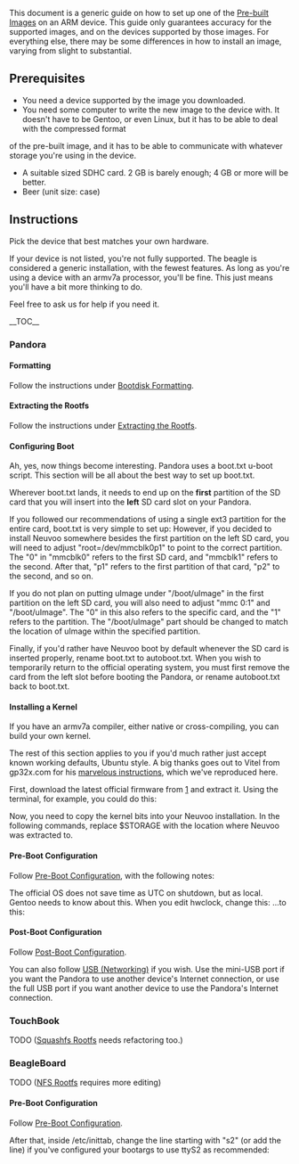 This document is a generic guide on how to set up one of the [[Pre-built Images]] on an ARM device. This guide only guarantees accuracy for the supported 
images, and on the devices supported by those images. For everything else, there may be some differences in how to install an image, varying from slight to substantial.

== Prerequisites ==
* You need a device supported by the image you downloaded.
* You need some computer to write the new image to the device with. It doesn't have to be Gentoo, or even Linux, but it has to be able to deal with the compressed format 
of the pre-built image, and it has to be able to communicate with whatever storage you're using in the device.
* A suitable sized SDHC card. 2 GB is barely enough; 4 GB or more will be better.
* Beer (unit size: case)

== Instructions ==
Pick the device that best matches your own hardware.

If your device is not listed, you're not fully supported. The beagle is considered a generic installation, with the fewest features. As long as you're using a device 
with an armv7a processor, you'll be fine. This just means you'll have a bit more thinking to do.

Feel free to ask us for help if you need it.

__TOC__

=== Pandora ===

==== Formatting ====
Follow the instructions under [[Bootdisk Formatting]].
==== Extracting the Rootfs ====
Follow the instructions under [[Extracting the Rootfs]].
==== Configuring Boot ====
Ah, yes, now things become interesting. Pandora uses a boot.txt u-boot script. This section will be all about the best way to set up boot.txt.

Wherever boot.txt lands, it needs to end up on the '''first''' partition of the SD card that you will insert into the '''left''' SD card slot on your Pandora.

If you followed our recommendations of using a single ext3 partition for the entire card, boot.txt is very simple to set up:
{{File|/boot.txt|<pre>
setenv bootargs root=/dev/mmcblk0p1 rw rootdelay=2 vram=6272K omapfb.vram=0:3000K quiet
ext2load mmc 0:1 0x80300000 /boot/uImage
bootm 0x80300000
</pre>}}
However, if you decided to install Neuvoo somewhere besides the first partition on the left SD card, you will need to adjust "root=/dev/mmcblk0p1" to point to the 
correct partition. The "0" in "mmcblk0" refers to the first SD card, and "mmcblk1" refers to the second. After that, "p1" refers to the first partition of that card, 
"p2" to the second, and so on.

If you do not plan on putting uImage under "/boot/uImage" in the first partition on the left SD card, you will also need to adjust "mmc 0:1" and "/boot/uImage". The "0" 
in this also refers to the specific card, and the "1" refers to the partition. The "/boot/uImage" part should be changed to match the location of uImage within the 
specified partition.

Finally, if you'd rather have Neuvoo boot by default whenever the SD card is inserted properly, rename boot.txt to autoboot.txt. When you wish to temporarily return to 
the official operating system, you must first remove the card from the left slot before booting the Pandora, or rename autoboot.txt back to boot.txt.

==== Installing a Kernel ====
If you have an armv7a compiler, either native or cross-compiling, you can build your own kernel. {{Note|Kernel building instructions are WIP.}}

The rest of this section applies to you if you'd much rather just accept known working defaults, Ubuntu style. A big thanks goes out to Vitel from gp32x.com for his 
[http://vminko.org/pandora/base marvelous instructions], which we've reproduced here.

First, download the latest official firmware from [http://openpandora.org/firmware/pandora-rootfs.tar.bz2] and extract it. Using the terminal, for example, you could do 
this:
{{Command|<nowiki>wget http://openpandora.org/firmware/pandora-rootfs.tar.bz2</nowiki>}}
{{Command|<nowiki>mkdir pandora-rootfs</nowiki>}}
{{Command|<nowiki>tar -xvf pandora-rootfs.tar.bz2 -C pandora-rootfs</nowiki>}}

Now, you need to copy the kernel bits into your Neuvoo installation. In the following commands, replace $STORAGE with the location where Neuvoo was extracted to.
{{Command|<nowiki>cp -r pandora-rootfs/boot/uImage* $STORAGE/boot</nowiki>}}
{{Note|pandora-rootfs/boot/uImage is a symlink last we checked. Make sure $STORAGE/boot/uImage is a symlink when you're done copying.}}
{{Command|<nowiki>cp -r pandora-rootfs/lib/modules $STORAGE/lib</nowiki>}}
{{Command|<nowiki>cp -r pandora-rootfs/lib/firmware $STORAGE/lib</nowiki>}}

==== Pre-Boot Configuration ====
Follow [[Pre-Boot Configuration]], with the following notes:

The official OS does not save time as UTC on shutdown, but as local. Gentoo needs to know about this. When you edit hwclock, change this:
{{File|$STORAGE/etc/conf.d/hwclock|<pre>
clock="UTC"
</pre>
}}
...to this:
{{File|$STORAGE/etc/conf.d/hwclock|<pre>
clock="local"
</pre>
}}

==== Post-Boot Configuration ====
Follow [[Post-Boot Configuration]].

You can also follow [[USB (Networking)]] if you wish. Use the mini-USB port if you want the Pandora to use another device's Internet connection, or use the full USB port 
if you want another device to use the Pandora's Internet connection.

=== TouchBook ===
TODO
([[Squashfs Rootfs]] needs refactoring too.)

=== BeagleBoard ===
TODO ([[NFS Rootfs]] requires more editing)

==== Pre-Boot Configuration ====
Follow [[Pre-Boot Configuration]].

After that, inside /etc/inittab, change the line starting with "s2" (or add the line) if you've configured your bootargs to use ttyS2 as recommended:
{{File|/etc/inittab/<pre>
s2:2345:respawn:/sbin/agetty 115200 ttyS2 vt102
</pre>}}
